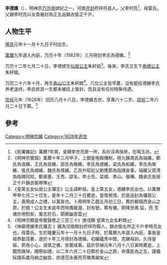 {{東亞女性歷史人物
|名稱 =德嫔李氏
|身份 =明朝妃嫔
|位號= 嫔
|徽號= 德
|出生年=1567年
|出生地= 河南开封府祥符县
|婚年=1582年
|逝世年=1628年
|墳墓=北京金山
|父親=李时亮
|母親=雷氏
|夫=[[万历帝|万历帝]]
|女=[[仙居公主|仙居公主]]，[[泰順公主|泰順公主]]，[[香山公主|香山公主]]
}}

'''李德嬪'''（{{bd|1567年||1628年|}}），明神宗[[万历帝|万历帝]]嫔妃之一。河南[[开封|开封]]府祥符县人。父李时亮<ref>《宛署雜記》萬曆?年賞。皇親李世亮房一所，系抄沒馮保房，在鳴玉坊。 </ref>，母雷氏。父親李时亮以女貴被封為正五品錦衣衛正千戶。

== 人物生平 ==	
[[隆庆_(明朝)|隆庆]]元年十一月十九日子时出生。

[[萬曆|萬曆]]九年選入內庭，万历十年（1582年）三月冊封李氏為德嬪。<ref>《明神宗實錄》萬曆十年三月甲子，上御皇極殿傳制，冊九嬪周氏為端嬪，鄭氏為淑嬪，王氏為安嬪，邵氏為敬嬪，李氏為德嬪，梁氏為和嬪，李氏為榮嬪，張氏為順嬪，魏氏為慎嬪。乙丑升昭妃父劉應節為指揮僉事，端嬪父周清為指揮同知，鄭承憲、王秀、邵名、李士亮、梁順、李山、張榛、魏承志各授正千戶錦衣衛帶俸</ref>

万历十二年七月二十日，李德嫔生[[仙居公主|仙居公主]]朱轩姞<ref>《皇第五女仙居公主壙志》公主諱軒姞，皇上第五女，德嬪李氏出也。以萬曆甲申七月二十日生，是年十二月三十日薨逝，皇情惋惜，於是追封為僊居公主，喪用成人之禮，以寓哀也。卜用明年乙酉五月初三日，葬於都城西金山之原。於戲！公主生未逾年而特膺寵渥，封有號，葬有儀，即降世弗 延，而 芳魂亦用慰矣，爰志於石，閟厥幽宮雲 </ref>。後来，李氏又生下[[泰順公主|泰順公主]]朱轩姬。

万历二十六年十月，再生[[香山公主|香山公主]]朱轩嬁<ref>《明神宗顯皇帝實錄卷之三百三十》庚戌賜 皇第九女名軒嬁</ref>。几位公主皆早薨，没有能给德嬪李氏养老送终。李氏終其一生都未被往上晉封，而且没有任何特殊侍遇。

[[崇祯|崇祯]]元年（1628年）旧历八月十八日，李德嬪去世，享壽六十二岁。[[崇祯|崇祯]]二年六月二十日下葬。<ref>《神廟德嬪李氏壙志 》嬪為河南開封府祥符縣人，錦衣衛左所正千戶李時亮女也，母雷氏。生於隆慶元年十一月十九日子時，於萬曆九年選入內庭，事我皇祖恭勤茂著，遂於十年三月冊封為德嬪。初嬪蘊秀中閨，克嫻母訓，久侍皇祖，夙夜小心，淑慎之儀，宮闈咸慕。茲於崇禎元年八月十八日寅時薨逝，上聞而痛悼，賜祭如禮，以二年六月二十日葬於金山之原，命儒臣為之志，謹備採譜系歲月納之幽宮，庶德范永垂而芳徽弗謝矣</ref>

==參考==
{{reflist}}

{{明神宗皇室}}

[[Category:明神宗嬪|Category:明神宗嬪]]
[[Category:1628年逝世|Category:1628年逝世]]